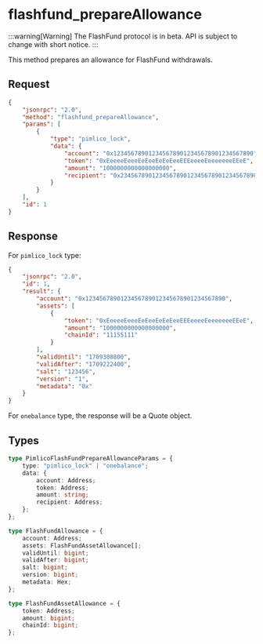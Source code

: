 # flashfund_prepareAllowance

:::warning[Warning]
The FlashFund protocol is in beta. API is subject to change with short notice.
:::

This method prepares an allowance for FlashFund withdrawals.

## Request

```json
{
    "jsonrpc": "2.0",
    "method": "flashfund_prepareAllowance",
    "params": [
        {
            "type": "pimlico_lock",
            "data": {
                "account": "0x1234567890123456789012345678901234567890",
                "token": "0xEeeeeEeeeEeEeeEeEeEeeEEEeeeeEeeeeeeeEEeE",
                "amount": "1000000000000000000",
                "recipient": "0x2345678901234567890123456789012345678901"
            }
        }
    ],
    "id": 1
}
```

## Response

For `pimlico_lock` type:
```json
{
    "jsonrpc": "2.0",
    "id": 1,
    "result": {
        "account": "0x1234567890123456789012345678901234567890",
        "assets": [
            {
                "token": "0xEeeeeEeeeEeEeeEeEeEeeEEEeeeeEeeeeeeeEEeE",
                "amount": "1000000000000000000",
                "chainId": "11155111"
            }
        ],
        "validUntil": "1709308800",
        "validAfter": "1709222400",
        "salt": "123456",
        "version": "1",
        "metadata": "0x"
    }
}
```

For `onebalance` type, the response will be a Quote object.

## Types

```typescript
type PimlicoFlashFundPrepareAllowanceParams = {
    type: "pimlico_lock" | "onebalance";
    data: {
        account: Address;
        token: Address;
        amount: string;
        recipient: Address;
    };
};

type FlashFundAllowance = {
    account: Address;
    assets: FlashFundAssetAllowance[];
    validUntil: bigint;
    validAfter: bigint;
    salt: bigint;
    version: bigint;
    metadata: Hex;
};

type FlashFundAssetAllowance = {
    token: Address;
    amount: bigint;
    chainId: bigint;
};
